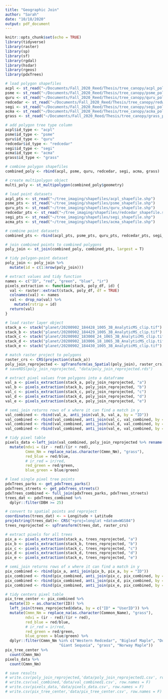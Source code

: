 ```yaml
---
title: "Geographic Join"
author: "Sarah"
date: "10/18/2020"
output: pdf_document
---
```


```r
knitr::opts_chunk$set(echo = TRUE)
library(tidyverse)
library(raster)
library(sp)
library(sf)
library(rgdal)
library(hsdar)
library(rgeos)
library(pdxTrees)
```

```r
# load polygon shapefiles
acpl <- st_read("~/Documents/Fall_2020_Reed/Thesis/tree_canopy/acpl_polygon.shp")
psme <- st_read("~/Documents/Fall_2020_Reed/Thesis/tree_canopy/psme_polygon.shp")
quru <- st_read("~/Documents/Fall_2020_Reed/Thesis/tree_canopy/quru_polygon.shp")
redcedar <- st_read("~/Documents/Fall_2020_Reed/Thesis/tree_canopy/redwood_polygon.shp")
segi <- st_read("~/Documents/Fall_2020_Reed/Thesis/tree_canopy/segi_polygon.shp")
acma <- st_read("~/Documents/Fall_2020_Reed/Thesis/tree_canopy/acma_polygon.shp")
grass <- st_read("~/Documents/Fall_2020_Reed/Thesis/tree_canopy/grass_polygon.shp")

# add polygon tree type column
acpl$id_type <- "acpl"
psme$id_type <- "psme"
quru$id_type <- "quru"
redcedar$id_type <- "redcedar"
segi$id_type <- "segi"
acma$id_type <- "acma"
grass$id_type <- "grass"

# combine polygon shapefiles
combined_poly <- rbind(acpl, psme, quru, redcedar, segi, acma, grass)

# create multipolygon object
multi_poly <- st_multipolygon(combined_poly$geometry)

# load point datasets
acpl_pts <- st_read("~/tree_imaging/shapefiles/acpl_shapefile.shp")
psme_pts <- st_read("~/tree_imaging/shapefiles/psme_shapefile.shp")
quru_pts <- st_read("~/tree_imaging/shapefiles/quru_shapefile.shp")
redcedar_pts <- st_read("~/tree_imaging/shapefiles/redcedar_shapefile.shp")
segi_pts <- st_read("~/tree_imaging/shapefiles/segi_shapefile.shp")
acma_pts <- st_read("~/tree_imaging/shapefiles/acma_shapefile.shp")

# combine point datasets
combined_pts <- rbind(acpl_pts, psme_pts, quru_pts, redcedar_pts, segi_pts, acma_pts)

# join combined points to combined polygons
poly_join <- st_join(combined_poly, combined_pts, largest = T)

# tidy polygon-point dataset
poly_join <- poly_join %>%
  mutate(id = c(1:nrow(poly_join)))
```

```r
# extract values and tidy function
names <- c("ID", "red", "green", "blue", "ir")
pixels_extraction <- function(stack, poly_df, id) {
  val <- raster::extract(stack, poly_df, df = TRUE)
  colnames(val) <- names
  val <- drop_na(val) %>%
    mutate(rstrip = id)
  return(val)
}
```

```r
# load raster layer object
stack_a <- stack("planet/20200902_184428_1005_3B_AnalyticMS_clip.tif")
stack_b <- stack("planet/20200902_184429_1005_3B_AnalyticMS_clip.tif")
stack_c <- stack("planet/20200902_183008_24_1065_3B_AnalyticMS_clip.tif")
stack_d <- stack("planet/20200902_183006_18_1065_3B_AnalyticMS_clip.tif")
stack_e <- stack("planet/20200902_184430_1005_3B_AnalyticMS_clip.tif")

# match raster project to polygons
raster_crs <- CRS(projection(stack_a))
poly_join_reprojected <- spTransform(as_Spatial(poly_join), raster_crs)
# saveRDS(poly_join_reprojected, "data/poly_join_reprojected.rds")

# extract pixel values from polygons into a dataframe
val_a <- pixels_extraction(stack_a, poly_join_reprojected, "a")
val_b <- pixels_extraction(stack_b, poly_join_reprojected, "b")
val_c <- pixels_extraction(stack_c, poly_join_reprojected, "c")
val_d <- pixels_extraction(stack_d, poly_join_reprojected, "d")
val_e <- pixels_extraction(stack_e, poly_join_reprojected, "e")

# semi_join returns rows of x where it can find a match in y
val_combined <- rbind(val_a, anti_join(val_b, val_a, by = "ID"))
val_combined <- rbind(val_combined, anti_join(val_c, val_combined, by = "ID"))
val_combined <- rbind(val_combined, anti_join(val_d, val_combined, by = "ID"))
val_combined <- rbind(val_combined, anti_join(val_e, val_combined, by = "ID"))

# tidy pixel table
pixels_data <-left_join(val_combined, poly_join_reprojected %>% rename(ID = id)) %>%
  mutate(ndvi = (ir - red)/(ir + red), 
         Cmmn_Nm = replace_na(as.character(Cmmn_Nm), "grass"),
         red_blue = red/blue,
         # ir_red = ir/red,
         red_green = red/green,
         blue_green = blue/green)
```


```r
# load single pixel tree points
pdxTrees_parks <- get_pdxTrees_parks()
pdxTrees_streets <- get_pdxTrees_streets()
pdxTrees_combined <- full_join(pdxTrees_parks, pdxTrees_streets)
trees_dat <- pdxTrees_combined %>%
  dplyr::filter(DBH >= 25)

# convert to spatial points and reproject
coordinates(trees_dat) <- ~ Longitude + Latitude
proj4string(trees_dat)<- CRS("+proj=longlat +datum=WGS84")
trees_reprojected <- spTransform(trees_dat, raster_crs)

# extract pixels for all trees
pix_a <- pixels_extraction(stack_a, trees_reprojected, "a")
pix_b <- pixels_extraction(stack_b, trees_reprojected, "b")
pix_c <- pixels_extraction(stack_c, trees_reprojected, "c")
pix_d <- pixels_extraction(stack_d, trees_reprojected, "d")
pix_e <- pixels_extraction(stack_e, trees_reprojected, "e")

# semi_join returns rows of x where it can find a match in y
pix_combined <- rbind(pix_a, anti_join(pix_b, pix_a, by = "ID"))
pix_combined <- rbind(pix_combined, anti_join(pix_c, pix_combined, by = "ID"))
pix_combined <- rbind(pix_combined, anti_join(pix_d, pix_combined, by = "ID"))
pix_combined <- rbind(pix_combined, anti_join(pix_e, pix_combined, by = "ID"))

# tidy centers pixel table
pix_tree_center <- pix_combined %>%
  mutate(ID = as.character(ID)) %>%
  left_join(trees_reprojected@data, by = c("ID" = "UserID")) %>%
  mutate(Cmmn_Nm = replace_na(as.character(Common_Name), "grass"),
         ndvi = (ir - red)/(ir + red),
         red_blue = red/blue,
         # ir_red = ir/red,
         red_green = red/green,
         blue_green = blue/green) %>%
  dplyr::filter(Cmmn_Nm %in% c("Western Redcedar", "Bigleaf Maple", "Douglas-Fir",
                        "Giant Sequoia", "grass", "Norway Maple"))
pix_tree_center %>%
  count(Cmmn_Nm)
pixels_data %>%
  count(Cmmn_Nm)
```

```r
# save results
# write.csv(poly_join_reprojected,'data/poly_join_reprojected1.csv', row.names = F)
# write.csv(val_combined,'data/val_combined1.csv', row.names = F)
# write.csv(pixels_data,'data/pixels_data.csv', row.names = F)
# write.csv(pix_tree_center,'data/pix_tree_center.csv', row.names = F)
```


